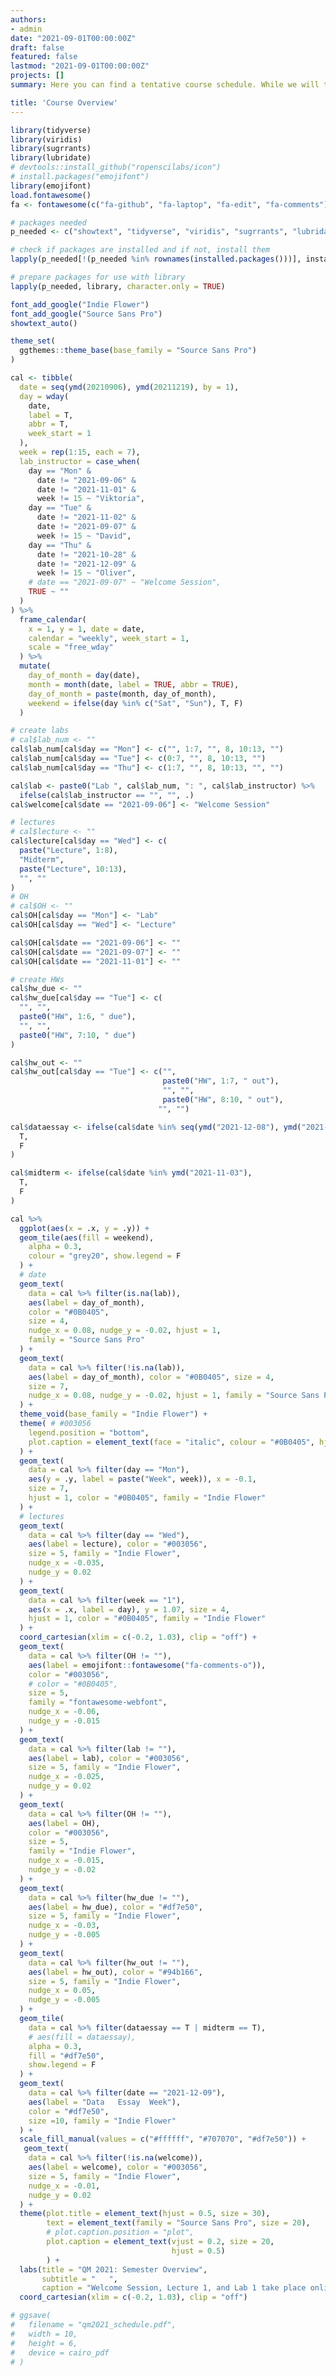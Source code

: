 ```yaml
---
authors:
- admin
date: "2021-09-01T00:00:00Z"
draft: false
featured: false
lastmod: "2021-09-01T00:00:00Z"
projects: []
summary: Here you can find a tentative course schedule. While we will try to carry out the course in person, it is possible that we have to switch to online classes at some point. 

title: 'Course Overview'
---
```


<!-- The figure below is a visual summary of the tentative course schedule. The flow of topics for each week might change slightly depending on how quickly / slowly it feels right to progress through them. However the deadlines for assignments will not change barring unexpected circumstances, which, unfortunately, is not super unlikely this semester! If deadlines need to be adjusted due to COVID related reasons, they will be pushed to a later date and never pulled up to an earlier date. If it becomes necessary to make such adjustments, I will try my best to avoid collision with other previously scheduled deadlines but this might be difficult to ensure. -->


```r
library(tidyverse)
library(viridis)
library(sugrrants)
library(lubridate)
# devtools::install_github("ropenscilabs/icon")
# install.packages("emojifont")
library(emojifont)
load.fontawesome()
fa <- fontawesome(c("fa-github", "fa-laptop", "fa-edit", "fa-comments"))

# packages needed
p_needed <- c("showtext", "tidyverse", "viridis", "sugrrants", "lubridate", "emojifont")

# check if packages are installed and if not, install them
lapply(p_needed[!(p_needed %in% rownames(installed.packages()))], install.packages)

# prepare packages for use with library
lapply(p_needed, library, character.only = TRUE)

font_add_google("Indie Flower")
font_add_google("Source Sans Pro")
showtext_auto()

theme_set(
  ggthemes::theme_base(base_family = "Source Sans Pro")
)
```


```r
cal <- tibble(
  date = seq(ymd(20210906), ymd(20211219), by = 1),
  day = wday(
    date,
    label = T,
    abbr = T,
    week_start = 1
  ),
  week = rep(1:15, each = 7),
  lab_instructor = case_when(
    day == "Mon" &
      date != "2021-09-06" &
      date != "2021-11-01" &
      week != 15 ~ "Viktoria",
    day == "Tue" &
      date != "2021-11-02" &
      date != "2021-09-07" &
      week != 15 ~ "David",
    day == "Thu" &
      date != "2021-10-28" &
      date != "2021-12-09" &
      week != 15 ~ "Oliver",
    # date == "2021-09-07" ~ "Welcome Session",
    TRUE ~ ""
  )
) %>%
  frame_calendar(
    x = 1, y = 1, date = date,
    calendar = "weekly", week_start = 1,
    scale = "free_wday"
  ) %>%
  mutate(
    day_of_month = day(date),
    month = month(date, label = TRUE, abbr = TRUE),
    day_of_month = paste(month, day_of_month),
    weekend = ifelse(day %in% c("Sat", "Sun"), T, F)
  )

# create labs
# cal$lab_num <- ""
cal$lab_num[cal$day == "Mon"] <- c("", 1:7, "", 8, 10:13, "")
cal$lab_num[cal$day == "Tue"] <- c(0:7, "", 8, 10:13, "")
cal$lab_num[cal$day == "Thu"] <- c(1:7, "", 8, 10:13, "", "")

cal$lab <- paste0("Lab ", cal$lab_num, ": ", cal$lab_instructor) %>%
  ifelse(cal$lab_instructor == "", "", .)
cal$welcome[cal$date == "2021-09-06"] <- "Welcome Session"

# lectures
# cal$lecture <- ""
cal$lecture[cal$day == "Wed"] <- c(
  paste("Lecture", 1:8),
  "Midterm",
  paste("Lecture", 10:13),
  "", ""
)
# OH
# cal$OH <- ""
cal$OH[cal$day == "Mon"] <- "Lab"
cal$OH[cal$day == "Wed"] <- "Lecture"

cal$OH[cal$date == "2021-09-06"] <- ""
cal$OH[cal$date == "2021-09-07"] <- ""
cal$OH[cal$date == "2021-11-01"] <- ""

# create HWs
cal$hw_due <- ""
cal$hw_due[cal$day == "Tue"] <- c(
  "", "",
  paste0("HW", 1:6, " due"),
  "", "",
  paste0("HW", 7:10, " due")
)

cal$hw_out <- ""
cal$hw_out[cal$day == "Tue"] <- c("",
                                  paste0("HW", 1:7, " out"),
                                  "", "",
                                  paste0("HW", 8:10, " out"),
                                 "", "")

cal$dataessay <- ifelse(cal$date %in% seq(ymd("2021-12-08"), ymd("2021-12-15"), by = 1),
  T,
  F
)

cal$midterm <- ifelse(cal$date %in% ymd("2021-11-03"),
  T,
  F
)
```


```r

cal %>%
  ggplot(aes(x = .x, y = .y)) +
  geom_tile(aes(fill = weekend),
    alpha = 0.3,
    colour = "grey20", show.legend = F
  ) +
  # date
  geom_text(
    data = cal %>% filter(is.na(lab)),
    aes(label = day_of_month), 
    color = "#0B0405", 
    size = 4,
    nudge_x = 0.08, nudge_y = -0.02, hjust = 1,
    family = "Source Sans Pro"
  ) +
  geom_text(
    data = cal %>% filter(!is.na(lab)),
    aes(label = day_of_month), color = "#0B0405", size = 4,
    size = 7,
    nudge_x = 0.08, nudge_y = -0.02, hjust = 1, family = "Source Sans Pro"
  ) +
  theme_void(base_family = "Indie Flower") +
  theme( # #003056
    legend.position = "bottom",
    plot.caption = element_text(face = "italic", colour = "#0B0405", hjust = 1, vjust = 33)
  ) +
  geom_text(
    data = cal %>% filter(day == "Mon"),
    aes(y = .y, label = paste("Week", week)), x = -0.1,
    size = 7,
    hjust = 1, color = "#0B0405", family = "Indie Flower"
  ) +
  # lectures
  geom_text(
    data = cal %>% filter(day == "Wed"),
    aes(label = lecture), color = "#003056",
    size = 5, family = "Indie Flower",
    nudge_x = -0.035,
    nudge_y = 0.02
  ) +
  geom_text(
    data = cal %>% filter(week == "1"),
    aes(x = .x, label = day), y = 1.07, size = 4,
    hjust = 1, color = "#0B0405", family = "Indie Flower"
  ) +
  coord_cartesian(xlim = c(-0.2, 1.03), clip = "off") +
  geom_text(
    data = cal %>% filter(OH != ""),
    aes(label = emojifont::fontawesome("fa-comments-o")),
    color = "#003056",
    # color = "#0B0405",
    size = 5,
    family = "fontawesome-webfont",
    nudge_x = -0.06,
    nudge_y = -0.015
  ) +
  geom_text(
    data = cal %>% filter(lab != ""),
    aes(label = lab), color = "#003056",
    size = 5, family = "Indie Flower",
    nudge_x = -0.025,
    nudge_y = 0.02
  ) +
  geom_text(
    data = cal %>% filter(OH != ""),
    aes(label = OH),
    color = "#003056",
    size = 5,
    family = "Indie Flower",
    nudge_x = -0.015,
    nudge_y = -0.02
  ) +
  geom_text(
    data = cal %>% filter(hw_due != ""),
    aes(label = hw_due), color = "#df7e50",
    size = 5, family = "Indie Flower",
    nudge_x = -0.03,
    nudge_y = -0.005
  ) +
  geom_text(
    data = cal %>% filter(hw_out != ""),
    aes(label = hw_out), color = "#94b166",
    size = 5, family = "Indie Flower",
    nudge_x = 0.05,
    nudge_y = -0.005
  ) +
  geom_tile(
    data = cal %>% filter(dataessay == T | midterm == T),
    # aes(fill = dataessay),
    alpha = 0.3,
    fill = "#df7e50",
    show.legend = F
  ) +
  geom_text(
    data = cal %>% filter(date == "2021-12-09"),
    aes(label = "Data   Essay  Week"),
    color = "#df7e50",
    size =10, family = "Indie Flower"
  ) + 
  scale_fill_manual(values = c("#ffffff", "#707070", "#df7e50")) +
   geom_text(
    data = cal %>% filter(!is.na(welcome)),
    aes(label = welcome), color = "#003056",
    size = 5, family = "Indie Flower",
    nudge_x = -0.01,
    nudge_y = 0.02
  ) +
  theme(plot.title = element_text(hjust = 0.5, size = 30),
        text = element_text(family = "Source Sans Pro", size = 20),
        # plot.caption.position = "plot",
        plot.caption = element_text(vjust = 0.2, size = 20,
                                    hjust = 0.5)
        ) +
  labs(title = "QM 2021: Semester Overview",
       subtitle = "   ",
       caption = "Welcome Session, Lecture 1, and Lab 1 take place online.") +
  coord_cartesian(xlim = c(-0.2, 1.03), clip = "off")

# ggsave(
#   filename = "qm2021_schedule.pdf",
#   width = 10,
#   height = 6,
#   device = cairo_pdf
# )


```



<!-- ```{r echo=FALSE, fig.asp=0.9} -->
<!-- knitr::include_graphics("qm2021_schedule.pdf", ) -->


<!-- ``` -->

